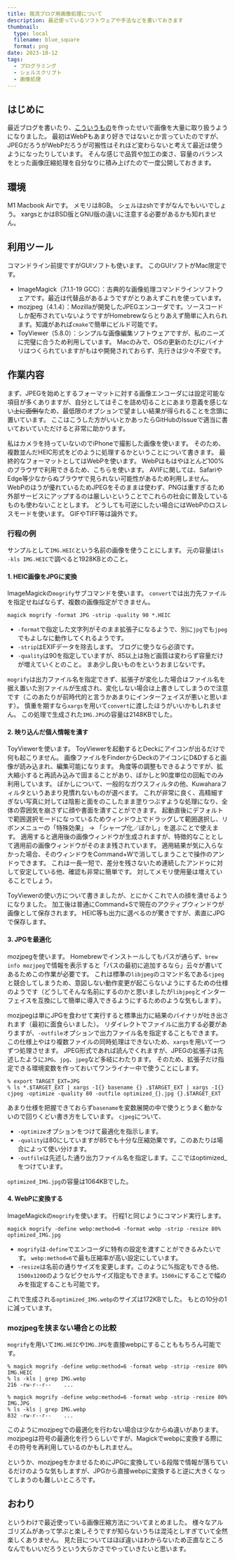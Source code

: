 ```yaml
---
title: 我流ブログ用画像処理について
description: 最近使っているソフトウェアや手法などを書いておきます
thumbnail:
  type: local
  filename: blue_square
  format: png
date: 2023-10-12
tags:
  - プログラミング
  - シェルスクリプト
  - 画像処理
---
```



## はじめに

最近ブログを書いたり、[こういうもの](/under-construction/station-collections)を作ったせいで画像を大量に取り扱うようになりました。
最初はWebPもあまり好きではないとか言っていたのですが、JPEGだろうがWebPだろうが可搬性はそれほど変わらないと考えて最近は使うようになったりしています。
そんな感じで品質や加工の楽さ、容量のバランスをとった画像圧縮処理を自分なりに積み上げたので一度公開しておきます。

## 環境

M1 Macbook Airです。
メモリは8GB。
シェルはzshですがなんでもいいでしょう。
xargsとかはBSD版とGNU版の違いに注意する必要があるかも知れません。

## 利用ツール

コマンドライン前提ですがGUIソフトも使います。
このGUIソフトがMac限定です。

- ImageMagick（7.1.1-19 GCC）：古典的な画像処理コマンドラインソフトウェアです。最近は代替品があるようですがとりあえずこれを使っています。
- mozjpeg（4.1.4）：Mozillaが開発したJPEGエンコーダです。ソースコードしか配布されていないようですがHomebrewならとりあえず簡単に入れられます。知識があれば`cmake`で簡単にビルド可能です。
- ToyViewer（5.8.0）：シンプルな画像編集ソフトウェアですが、私のニーズに完璧に合うため利用しています。
  Macのみで、OSの更新のたびにバイナリはつくられていますがもはや開発されておらず、先行きは少々不安です。

## 作業内容

まず、JPEGを始めとするフォーマットに対する画像エンコーダには設定可能な項目が多くありますが、自分としてはそこを詰め切ることにあまり意義を感じない~~上に面倒な~~ため、最低限のオプションで望ましい結果が得られることを念頭に置いています。
ここはこうした方がいいとかあったらGitHubのIssueで適当に書いておいていただけると非常に助かります。

私はカメラを持っていないのでiPhoneで撮影した画像を使います。
そのため、複数並んだHEIC形式をどのように処理するかということについて書きます。
最終的なフォーマットとしてはWebPを使います。
WebPはもはやほとんど100%のブラウザで利用できるため、こちらを使います。
AVIFに関しては、SafariやEdge等少なからぬブラウザで見られない可能性があるため利用しません。
WebPのほうが優れているためJPEGをそのままは使わず、PNGは重すぎるため外部サービスにアップするのは厳しいということでこれらの社会に普及しているものも使わないこととします。
どうしても可逆にしたい場合にはWebPのロスレスモードを使います。
GIFやTIFF等は論外です。

### 行程の例

サンプルとして`IMG.HEIC`という名前の画像を使うことにします。
元の容量は`ls -kls IMG.HEIC`で調べると1928KBとのこと。

#### 1. HEIC画像をJPGに変換

ImageMagickの`mogrify`サブコマンドを使います。
`convert`では出力先ファイルを指定せねばならず、複数の画像指定ができません。

```shell
magick mogrify -format JPG -strip -quality 90 *.HEIC
```

- `-format`で指定した文字列がそのまま拡張子になるようで、別に`jpg`でも`jpeg`でもよしなに動作してくれるようです。
- `-strip`はEXIFデータを除去します。
  ブログに使うなら必須です。
- `-quality`は90を指定していますが、85以上は殆ど画質は変わらず容量だけが増えていくとのこと。
  まあ少し良いものをというおまじないです。

`mogrify`は出力ファイル名を指定できず、拡張子が変化した場合はファイル名を据え置いた別ファイルが生成され、変化しない場合は上書きしてしまうので注意です（このあたりが前時代的と言うかあまりにインターフェイスが悪いと思います）。
慎重を期すなら`xargs`を用いて`convert`に渡したほうがいいかもしれません。
この処理で生成された`IMG.JPG`の容量は2148KBでした。

#### 2. 映り込んだ個人情報を潰す

ToyViewerを使います。
ToyViewerを起動するとDeckにアイコンが出るだけで何も起こりません。
画像ファイルをFinderからDeckのアイコンにD&Dすると画像が読み込まれ、編集可能になります。
角度等の調整もできるようですが、拡大縮小すると再読み込みで固まることがあり、ぼかしと90度単位の回転でのみ利用しています。
ぼかしについて、一般的なガウスフィルタの他、Kuwaharaフィルタというあまり見慣れないものが選べます。
これが非常に良く、高精細すぎない写真に対しては陰影と面をのこしたまま塗りつぶすような処理になり、全体の雰囲気を崩さずに顔や書面を潰すことができます。
起動直後にデフォルトで範囲選択モードになっているためウィンドウ上でドラッグして範囲選択し、リボンメニューの「特殊効果」 &rarr; 「シャープ化／ぼかし」を選ぶことで使えます。
適用すると適用後の画像ウィンドウが生成されますが、特徴的なこととして適用前の画像ウィンドウがそのまま残されています。
適用結果が気に入らなかった場合、そのウィンドウをCommand+Wで消してしまうことで操作のアンドゥできます。
これは一長一短で、差分を残さないため連続したアンドゥに対して安定している他、確認も非常に簡単です。
対してメモリ使用量は増えていることでしょう。

ToyViewerの使い方について書きましたが、とにかくこれで人の顔を潰せるようになりました。
加工後は普通にCommand+Sで現在のアクティブウィンドウが画像として保存されます。
HEIC等も出力に選べるのが驚きですが、素直にJPGで保存します。

#### 3. JPGを最適化

mozjpegを使います。
Homebrewでインストールしてもパスが通らず、`brew info mozjpeg`で情報を表示すると「パスの最初に追加するなら」云々が書いてあるためこの作業が必要です。
これは標準の`libjpeg`のコマンド名である`cjpeg`と競合してしまうため、意図しない動作変更が起こらないようにするための仕様のようです（どうしてそんな名前にするのかと思いましたが`libjpeg`とインターフェイスを互換にして簡単に導入できるようにするためのような気もします）。

mozjpegは単にJPGを食わせて実行すると標準出力に結果のバイナリが吐き出されます（最初に面食らいました）。
リダイレクトでファイルに出力する必要がありますが、`-outfile`オプションで出力ファイル名を指定することもできます。
この仕様上やはり複数ファイルの同時処理はできないため、`xargs`を用いて一つずつ処理させます。
JPEG形式であれば読んでくれますが、JPEGの拡張子は先述したように`JPG`、`jpg`、`jpeg`など多岐にわたります。
そのため、拡張子だけ指定できる環境変数を作っておいてワンライナー中で使うことにします。

```shell
% export TARGET_EXT=JPG
% ls *.$TARGET_EXT | xargs -I{} basename {} .$TARGET_EXT | xargs -I{} cjpeg -optimize -quality 80 -outfile optimized_{}.jpg {}.$TARGET_EXT
```

あまり仕様を把握できておらず`basename`を変数展開の中で使うとうまく動かないので回りくどい書き方をしています。
`cjpeg`について、

- `-optimize`オプションをつけて最適化を指示します。
- `-quality`は80にしていますが85でも十分な圧縮効果です。このあたりは場合によって使い分けます。
- `-outfile`は先述した通り出力ファイル名を指定します。ここではoptimized\_をつけています。

`optimized_IMG.jpg`の容量は1064KBでした。

#### 4. WebPに変換する

ImageMagickの`mogrify`を使います。
行程1と同じようにコマンド実行します。

```shell
magick mogrify -define webp:method=6 -format webp -strip -resize 80% optimized_IMG.jpg
```

- `mogrify`は`-define`でエンコーダに特有の設定を渡すことができるみたいです。
  `webp:method=6`で最も圧縮率が高い設定にしています。
- `-resize`は名前の通りサイズを変更します。このように%指定もできる他、`1500x1200`のようなピクセルサイズ指定もできます。`1500x`にすることで幅のみを指定することも可能です。

これで生成される`optimized_IMG.webp`のサイズは172KBでした。
もとの10分の1に減っています。

### mozjpegを挟まない場合との比較

`mogrify`を用いて`IMG.HEIC`や`IMG.JPG`を直接webpにすることももちろん可能です。

```shell:HEICから
% magick mogrify -define webp:method=6 -format webp -strip -resize 80% IMG.HEIC
% ls -kls | grep IMG.webp
216 -rw-r--r--    ...
```

```shell:JPGから
% magick mogrify -define webp:method=6 -format webp -strip -resize 80% IMG.JPG
% ls -kls | grep IMG.webp
832 -rw-r--r--    ...
```

このようにmozjpegでの最適化を行わない場合は少なからぬ違いがあります。
mozjpegは符号の最適化を行うらしいですが、Magickでwebpに変換する際にその符号を再利用しているのかもしれません。

というか、mozjpegをかませるためにJPGに変換している段階で情報が落ちているだけのような気もしますが、JPGから直接webpに変換すると逆に大きくなってしまうのも難しいところです。

## おわり

というわけで最近使っている画像圧縮方法についてまとめました。
様々なアルゴリズムがあって学ぶと楽しそうですが知らないうちは混沌としすぎていて全然楽しくありません。
見た目についてはほぼ違いはわからないため正直なところなんでもいいだろうという大らかさでやっていきたいと思います。
